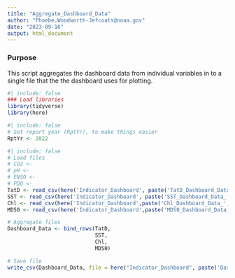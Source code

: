 ```yaml
---
title: "Aggregate_Dashboard_Data"
author: "Phoebe.Woodworth-Jefcoats@noaa.gov"
date: "2023-09-16"
output: html_document
---
```


### Purpose
This script aggregates the dashboard data from individual variables in to a single 
file that the the dashboard uses for plotting.

```r
#| include: false
### Load libraries
library(tidyverse)
library(here)
```

```r
#| include: false
# Set report year (RptYr), to make things easier
RptYr <- 2022
```

```r
#| include: false
# Load files
# CO2 <- 
# pH <- 
# ENSO <- 
# PDO <- 
TatD <- read_csv(here('Indicator_Dashboard', paste('TatD_Dashboard_Data_', RptYr, '.csv', sep = "")))
SST <- read_csv(here('Indicator_Dashboard', paste('SST_Dashboard_Data_', RptYr, '.csv', sep = ""))) 
Chl <- read_csv(here('Indicator_Dashboard',paste('Chl_Dashboard_Data_', RptYr, '.csv', sep = "")))
MD50 <- read_csv(here('Indicator_Dashboard',paste('MD50_Dashboard_Data_', RptYr, '.csv', sep = "")))

# Aggregate files
Dashboard_Data <- bind_rows(TatD,
                            SST,
                            Chl,
                            MD50)

# Save file
write_csv(Dashboard_Data, file = here("Indicator_Dashboard", paste('Dashboard_Data_', RptYr, '.csv', sep = "")))
```